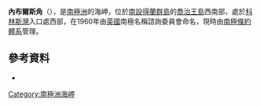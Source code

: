 {{coord|62|11|S|58|52|W|display=title}}

'''內布爾斯角'''（{{lang-en|Nebles Point}}），是[[南極洲|南極洲]]的海岬，位於[[南設得蘭群島|南設得蘭群島]]的[[喬治王島|喬治王島]]西南部，處於[[科林斯灣_(喬治王島)|科林斯灣]]入口處西部，在1960年由[[英國|英國]]南極名稱諮詢委員會命名，現時由[[南極條約體系|南極條約體系]]管理。

==參考資料==
*{{usgs-gazetteer}}

{{Antarctica-geo-stub}}
[[Category:南極洲海岬|Category:南極洲海岬]]